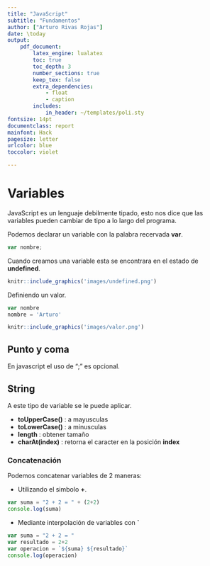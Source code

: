 ```yaml
---
title: "JavaScript"
subtitle: "Fundamentos"
author: ["Arturo Rivas Rojas"]
date: \today
output:
    pdf_document:
        latex_engine: lualatex
        toc: true
        toc_depth: 3
        number_sections: true
        keep_tex: false
        extra_dependencies:
            - float
            - caption
        includes:
            in_header: ~/templates/poli.sty
fontsize: 14pt
documentclass: report
mainfont: Hack
pagesize: letter
urlcolor: blue
toccolor: violet

---
```


# Variables {#variables}

JavaScript es un lenguaje debilmente tipado, esto nos dice que las variables pueden cambiar de tipo a lo largo del programa.

Podemos declarar un variable con la palabra recervada **var**.

```js
var nombre;
```

Cuando creamos una variable esta se encontrara en el estado de **undefined**.

```r
knitr::include_graphics('images/undefined.png')
```

Definiendo un valor.

```js
var nombre
nombre = 'Arturo'
```

```r
knitr::include_graphics('images/valor.png')
```

## Punto y coma {#semicolon}

En javascript el uso de ";" es opcional.

## String {#string}

A este tipo de variable se le puede aplicar.

+ **toUpperCase()** : a mayusculas
+ **toLowerCase()** : a minusculas
+ **length** : obtener tamaño
+ **charAt(index)** : retorna el caracter en la posición **index**


### Concatenación {#concat}

Podemos concatenar variables de 2 maneras:

+ Utilizando el simbolo **+**.

```js
var suma = "2 + 2 = " + (2+2)
console.log(suma)
```

+ Mediante interpolación de variables con **`**

```js
var suma = "2 + 2 = "
var resultado = 2+2
var operacion = `${suma} ${resultado}`
console.log(operacion)
```
